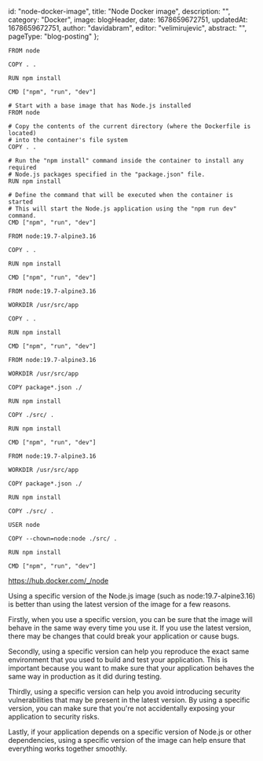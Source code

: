 
  id: "node-docker-image",
  title:
    "Node Docker image",
  description:
    "",
  category: "Docker",
  image: blogHeader,
  date: 1678659672751,
  updatedAt: 1678659672751,
  author: "davidabram",
  editor: "velimirujevic",
  abstract:
    "",
  pageType: "blog-posting"
};

```docker
FROM node

COPY . .

RUN npm install

CMD ["npm", "run", "dev"]
```


```docker
# Start with a base image that has Node.js installed
FROM node

# Copy the contents of the current directory (where the Dockerfile is located) 
# into the container's file system
COPY . .

# Run the "npm install" command inside the container to install any required 
# Node.js packages specified in the "package.json" file.
RUN npm install

# Define the command that will be executed when the container is started
# This will start the Node.js application using the "npm run dev" command.
CMD ["npm", "run", "dev"]
```

```docker
FROM node:19.7-alpine3.16

COPY . .

RUN npm install

CMD ["npm", "run", "dev"]
```

```docker
FROM node:19.7-alpine3.16

WORKDIR /usr/src/app

COPY . .

RUN npm install

CMD ["npm", "run", "dev"]
```

```docker
FROM node:19.7-alpine3.16

WORKDIR /usr/src/app

COPY package*.json ./

RUN npm install

COPY ./src/ .

RUN npm install

CMD ["npm", "run", "dev"]
```

```docker
FROM node:19.7-alpine3.16

WORKDIR /usr/src/app

COPY package*.json ./

RUN npm install

COPY ./src/ .

USER node

COPY --chown=node:node ./src/ .

RUN npm install

CMD ["npm", "run", "dev"]
```

https://hub.docker.com/_/node

Using a specific version of the Node.js image (such as node:19.7-alpine3.16) is better than using the latest version of the image for a few reasons.

Firstly, when you use a specific version, you can be sure that the image will behave in the same way every time you use it. If you use the latest version, there may be changes that could break your application or cause bugs.

Secondly, using a specific version can help you reproduce the exact same environment that you used to build and test your application. This is important because you want to make sure that your application behaves the same way in production as it did during testing.

Thirdly, using a specific version can help you avoid introducing security vulnerabilities that may be present in the latest version. By using a specific version, you can make sure that you're not accidentally exposing your application to security risks.

Lastly, if your application depends on a specific version of Node.js or other dependencies, using a specific version of the image can help ensure that everything works together smoothly.

